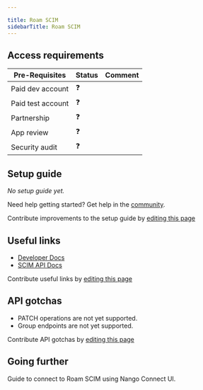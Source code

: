 ```yaml
---

title: Roam SCIM
sidebarTitle: Roam SCIM
---
```



<Overview />
<PreBuiltTooling />
<PreBuiltUseCases />

## Access requirements
| Pre-Requisites | Status | Comment|
| - | - | - |
| Paid dev account | ❓ |  |
| Paid test account | ❓ |  |
| Partnership | ❓ | |
| App review | ❓ |  |
| Security audit | ❓ | |


## Setup guide

_No setup guide yet._

<Tip>Need help getting started? Get help in the [community](https://nango.dev/slack).</Tip>

<Note>Contribute improvements to the setup guide by [editing this page](https://github.com/nangohq/nango/tree/master/docs/integrations/all/roam-scim.mdx)</Note>

## Useful links

-   [Developer Docs](https://developer.ro.am)
-   [SCIM API Docs](https://developer.ro.am/docs/scim/scim)

<Note>Contribute useful links by [editing this page](https://github.com/nangohq/nango/tree/master/docs/integrations/all/roam-scim.mdx)</Note>

## API gotchas

- PATCH operations are not yet supported.
- Group endpoints are not yet supported.

<Note>Contribute API gotchas by [editing this page](https://github.com/nangohq/nango/tree/master/docs/integrations/all/roam-scim.mdx)</Note>

## Going further

<Card title="Connect to Roam SCIM" icon="link" href="/integrations/all/roam-scim/connect" horizontal>
  Guide to connect to Roam SCIM using Nango Connect UI.
</Card>